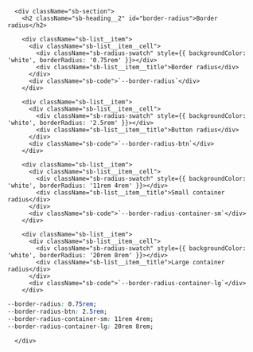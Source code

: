 
<Meta title="2. Styling / 2.4 Border Radius" />

      <div className="sb-section">
        <h2 className="sb-heading__2" id="border-radius">Border radius</h2>

        <div className="sb-list__item">
          <div className="sb-list__item__cell">
            <div className="sb-radius-swatch" style={{ backgroundColor: 'white', borderRadius: '0.75rem' }}></div>
            <div className="sb-list__item__title">Border radius</div>
          </div>
          <div className="sb-code">`--border-radius`</div>
        </div>

        <div className="sb-list__item">
          <div className="sb-list__item__cell">
            <div className="sb-radius-swatch" style={{ backgroundColor: 'white', borderRadius: '2.5rem' }}></div>
            <div className="sb-list__item__title">Button radius</div>
          </div>
          <div className="sb-code">`--border-radius-btn`</div>
        </div>

        <div className="sb-list__item">
          <div className="sb-list__item__cell">
            <div className="sb-radius-swatch" style={{ backgroundColor: 'white', borderRadius: '11rem 4rem' }}></div>
            <div className="sb-list__item__title">Small container radius</div>
          </div>
          <div className="sb-code">`--border-radius-container-sm`</div>
        </div>

        <div className="sb-list__item">
          <div className="sb-list__item__cell">
            <div className="sb-radius-swatch" style={{ backgroundColor: 'white', borderRadius: '20rem 8rem' }}></div>
            <div className="sb-list__item__title">Large container radius</div>
          </div>
          <div className="sb-code">`--border-radius-container-lg`</div>
        </div>

```css
--border-radius: 0.75rem;
--border-radius-btn: 2.5rem;
--border-radius-container-sm: 11rem 4rem;
--border-radius-container-lg: 20rem 8rem;
```

      </div>
